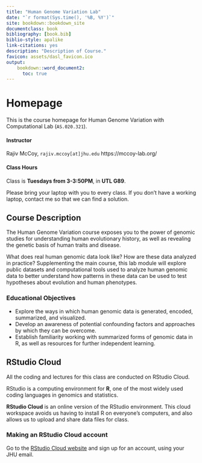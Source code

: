 ```yaml
---
title: "Human Genome Variation Lab"
date: "`r format(Sys.time(), '%B, %Y')`"
site: bookdown::bookdown_site
documentclass: book
bibliography: [book.bib]
biblio-style: apalike
link-citations: yes
description: "Description of Course."
favicon: assets/dasl_favicon.ico
output:
    bookdown::word_document2:
      toc: true
---
```


# Homepage

This is the course homepage for Human Genome Variation with Computational Lab (`AS.020.321`).

#### Instructor

Rajiv McCoy, `rajiv.mccoy[at]jhu.edu`
https://mccoy-lab.org/

#### Class Hours

Class is **Tuesdays from 3-3:50PM**, in **UTL G89**.

Please bring your laptop with you to every class. If you don’t have a working laptop, contact me so that we can find a solution.

<!-- #### Syllabus & Logistics -->

<!-- Download a copy of the syllabus [here](). -->


<!-- ## Assessment & Grading -->

<!-- Final grades will be determined through either: -->

<!-- 1. A comprehensive final exam that is graded by the instructors, or -->
<!-- 2. A self-grade based upon criteria set forth in your self-evaluations. -->

<!-- To qualify for self-grading, students must demonstrate participation in 12 out of 13 class sessions.  -->

<!-- ### Homework -->

<!-- There are required and optional homework assignments for each topic we cover. -->


## Course Description

The Human Genome Variation course exposes you to the power of genomic studies for understanding human evolutionary history, as well as revealing the genetic basis of human traits and disease.

What does real human genomic data look like? How are these data analyzed in practice? Supplementing the main course, this lab module will explore public datasets and computational tools used to analyze human genomic data to better understand how patterns in these data can be used to test hypotheses about evolution and human phenotypes.

### Educational Objectives

* Explore the ways in which human genomic data is generated, encoded, summarized, and visualized.
*	Develop an awareness of potential confounding factors and approaches by which they can be overcome.
* Establish familiarity working with summarized forms of genomic data in R, as well as resources for further independent learning.

<!-- * human genetics/genomics has led the way for improving on transparency and reproducibility in science -->
<!-- * standards in the community where when you publish a reserach study, the raw data and code have to be made publicly available -->
<!-- * the public and other scientists benefit from this; now we can also benefit from it as students -->

## RStudio Cloud

All the coding and lectures for this class are conducted on RStudio Cloud.

RStudio is a computing environment for **R**, one of the most widely used coding languages in genomics and statistics.

**RStudio Cloud** is an online version of the RStudio environment. This cloud workspace avoids us having to install R on everyone's computers, and also allows us to upload and share data files for class.

### Making an RStudio Cloud account

Go to the [RStudio Cloud website](https://login.rstudio.cloud/register) and sign up for an account, using your JHU email.

<!-- Then, join the [HGV Lab workspace](). -->